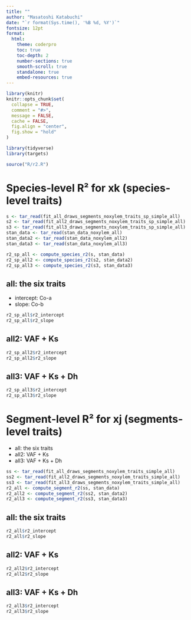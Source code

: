 ```yaml
---
title: ""
author: "Masatoshi Katabuchi"
date: "`r format(Sys.time(), '%B %d, %Y')`"
fontsize: 12pt
format:
  html:
    theme: coderpro
    toc: true
    toc-depth: 2
    number-sections: true
    smooth-scroll: true
    standalone: true
    embed-resources: true
---
```


```r
library(knitr)
knitr::opts_chunk$set(
  collapse = TRUE,
  comment = "#>",
  message = FALSE,
  cache = FALSE,
  fig.align = "center",
  fig.show = "hold"
)
```

```r
library(tidyverse)
library(targets)
```

```r
source("R/r2.R")
```

# Species‐level R² for xk (species-level traits)

```r
s <- tar_read(fit_all_draws_segments_noxylem_traits_sp_simple_all)
s2 <- tar_read(fit_all2_draws_segments_noxylem_traits_sp_simple_all)
s3 <- tar_read(fit_all3_draws_segments_noxylem_traits_sp_simple_all)
stan_data <- tar_read(stan_data_noxylem_all)
stan_data2 <- tar_read(stan_data_noxylem_all2)
stan_data3 <- tar_read(stan_data_noxylem_all3)

r2_sp_all <- compute_species_r2(s, stan_data)
r2_sp_all2 <- compute_species_r2(s2, stan_data2)
r2_sp_all3 <- compute_species_r2(s3, stan_data3)
```

## all: the six traits

- intercept: Co-a
- slope: Co-b

```r
r2_sp_all$r2_intercept
r2_sp_all$r2_slope
```

## all2: VAF + Ks

```r
r2_sp_all2$r2_intercept
r2_sp_all2$r2_slope
```

## all3: VAF + Ks + Dh
```r
r2_sp_all3$r2_intercept
r2_sp_all3$r2_slope
```


# Segment‐level R² for xj (segments-level traits)

- all: the six traits
- all2: VAF + Ks
- all3: VAF + Ks + Dh

```r
ss <- tar_read(fit_all_draws_segments_noxylem_traits_simple_all)
ss2 <- tar_read(fit_all2_draws_segments_noxylem_traits_simple_all)
ss3 <- tar_read(fit_all3_draws_segments_noxylem_traits_simple_all)
r2_all <- compute_segment_r2(ss, stan_data)
r2_all2 <- compute_segment_r2(ss2, stan_data2)
r2_all3 <- compute_segment_r2(ss3, stan_data3)

```

## all: the six traits

```r
r2_all$r2_intercept
r2_all$r2_slope
```

## all2: VAF + Ks

```r
r2_all2$r2_intercept
r2_all2$r2_slope
```

## all3: VAF + Ks + Dh
```r
r2_all3$r2_intercept
r2_all3$r2_slope
```
